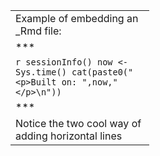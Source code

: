 
-------------------------------
Example of embedding an _Rmd file:

***

```r
sessionInfo()
now <- Sys.time()
cat(paste0("<p>Built on: ",now,"</p>\n"))
```

***

Notice the two cool way of adding horizontal lines

------------------------------